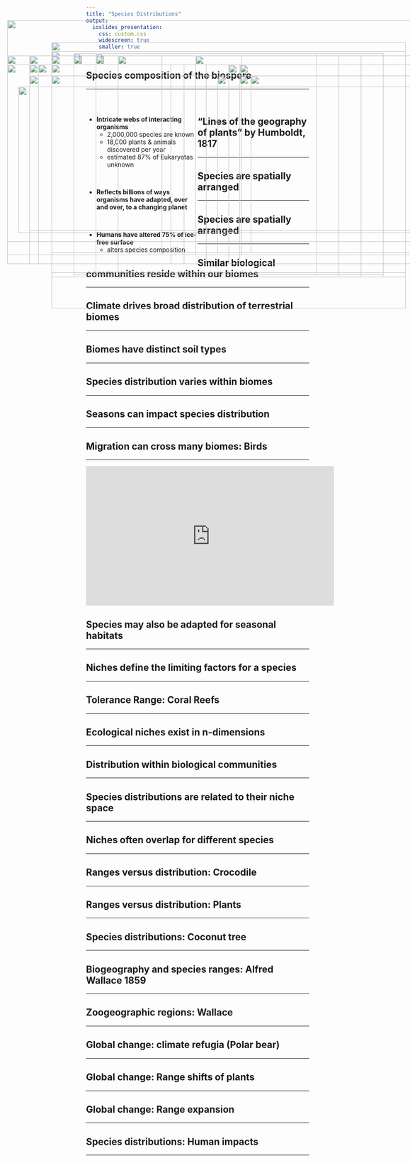 ```yaml
---
title: "Species Distributions"
output: 
  ioslides_presentation:
    css: custom.css
    widescreen: true
    smaller: true
---
```


## Species composition of the biospere
<hr>
<br/>

<div style="float: left; width: 50%;">

* **Intricate webs of interacting organisms**
    + 2,000,000 species are known 
    + 18,000 plants & animals discovered per year
    + estimated 87% of Eukaryotas unknown

<br/>

* **Reflects billions of ways organisms have adapted, over and over, to a changing planet**

<br/>

* **Humans have altered 75% of ice-free surface**
    + alters species composition
    
 </div>
 
<IMG STYLE="position:absolute; TOP:225px; LEFT:575px; WIDTH:475px; HEIGHT:350px" SRC="images/animals.jpg">

## "Lines of the geography of plants” by Humboldt, 1817
<hr>

<IMG STYLE="position:absolute; TOP:180px; LEFT:200px; WIDTH:700px;HEIGHT:500px" SRC="images/humboldt2.jpg">

## 

<IMG STYLE="position:absolute; TOP:100px; LEFT:50px; WIDTH:1000px; HEIGHT:500px" SRC="images/humboldt4.jpg">

## Species are spatially arranged
<hr>

<IMG STYLE="position:absolute; TOP:200px; LEFT:100px; WIDTH:350px; HEIGHT:450px" SRC="images/scattered.jpg">

## Species are spatially arranged
<hr>

<IMG STYLE="position:absolute; TOP:200px; LEFT:100px; WIDTH:350px; HEIGHT:450px" SRC="images/scattered.jpg">

<IMG STYLE="position:absolute; TOP:200px; LEFT:550px; WIDTH:450px; HEIGHT:450px" SRC="images/bald_eagle_map.jpg">

## Similar biological communities reside within our biomes
<hr>

<IMG STYLE="position:absolute; TOP:170px; LEFT:150px; WIDTH:800px; HEIGHT:500px" SRC="images/biomes3.jpg">

## Climate drives broad distribution of terrestrial biomes
<hr>

<IMG STYLE="position:absolute; TOP:175px; LEFT:250px; WIDTH:500px; HEIGHT:500px" SRC="images/biomes_temp.png">

## Biomes have distinct soil types
<hr>

<IMG STYLE="position:absolute; TOP:175px; LEFT:200px; WIDTH:700px; HEIGHT:500px" SRC="images/soils2.png">

## Species distribution varies within biomes
<hr>

<IMG STYLE="position:absolute; TOP:200px; LEFT:50px; WIDTH:450px; HEIGHT:450px" SRC="images/south_america2.jpg">

<IMG STYLE="position:absolute; TOP:200px; LEFT:575px; WIDTH:450px; HEIGHT:450px" SRC="images/south_america.jpg">

## Seasons can impact species distribution
<hr>

<IMG STYLE="position:absolute; TOP:180px; LEFT:150px; WIDTH:800px; HEIGHT:500px" SRC="images/seasons_monarch.png">

## Migration can cross many biomes: Birds
<hr>

<iframe width="560" height="315" src="https://www.youtube.com/embed/fpK3U1EkwYU" frameborder="0" allow="accelerometer; autoplay; encrypted-media; gyroscope; picture-in-picture" allowfullscreen></iframe>

## Species may also be adapted for seasonal habitats
<hr>

<IMG STYLE="position:absolute; TOP:180px; LEFT:100px; WIDTH:480px; HEIGHT:450px" SRC="images/fur.png">

<IMG STYLE="position:absolute; TOP:225px; LEFT:600px; WIDTH:400px; HEIGHT:400px" SRC="images/articfur.jpg">

## Niches define the limiting factors for a species
<hr>

<IMG STYLE="position:absolute; TOP:150px; LEFT:150px; WIDTH:800px; HEIGHT:600px" SRC="images/tolerance.jpg">

## Tolerance Range: Coral Reefs
<hr>

<IMG STYLE="position:absolute; TOP:200px; LEFT:150px; WIDTH:800px; HEIGHT:400px" SRC="images/coral_map.jpeg">

## Ecological niches exist in n-dimensions
<hr>

<IMG STYLE="position:absolute; TOP:250px; LEFT:75px; WIDTH:900px; HEIGHT:330px" SRC="images/niche_dimension.png">

## Distribution within biological communities
<hr>

<IMG STYLE="position:absolute; TOP:200px; LEFT:120px; WIDTH:300px; HEIGHT:450px" SRC="images/desert.jpg">

<IMG STYLE="position:absolute; TOP:225px; LEFT:525px; WIDTH:500px; HEIGHT:400px" SRC="images/coral_reef.jpg">

## Species distributions are related to their niche space
<hr>

<IMG STYLE="position:absolute; TOP:180px; LEFT:50px; WIDTH:350px; HEIGHT:450px" SRC="images/warbler.jpg">

## Niches often overlap for different species
<hr>

<IMG STYLE="position:absolute; TOP:180px; LEFT:50px; WIDTH:350px; HEIGHT:450px" SRC="images/warbler.jpg">

<IMG STYLE="position:absolute; TOP:180px; LEFT:475px; WIDTH:550px; HEIGHT:450px" SRC="images/avoidance.jpg">

## Ranges versus distribution: Crocodile
<hr>

<IMG STYLE="position:absolute; TOP:180px; LEFT:250px; WIDTH:600px; HEIGHT:500px" SRC="images/croc.png">

## Ranges versus distribution: Plants
<hr>

<IMG STYLE="position:absolute; TOP:225px; LEFT:100px; WIDTH:900px; HEIGHT:350px" SRC="images/seeds.png">

## Species distributions: Coconut tree
<hr>

<IMG STYLE="position:absolute; TOP:180px; LEFT:200px; WIDTH:700px; HEIGHT:500px" SRC="images/coconut.png">

## Biogeography and species ranges: Alfred Wallace 1859
<hr>

<IMG STYLE="position:absolute; TOP:180px; LEFT:300px; WIDTH:500px; HEIGHT:500px" SRC="images/wallaces-line.png">

## Zoogeographic regions: Wallace
<hr>

<IMG STYLE="position:absolute; TOP:180px; LEFT:200px; WIDTH:700px; HEIGHT:500px" SRC="images/zoo_regions.jpg">

## Global change: climate refugia (Polar bear)
<hr>

<IMG STYLE="position:absolute; TOP:180px; LEFT:250px; WIDTH:600px; HEIGHT:500px" SRC="images/polar_bear2.jpg">

## Global change: Range shifts of plants
<hr>

<IMG STYLE="position:absolute; TOP:180px; LEFT:250px; WIDTH:600px; HEIGHT:500px" SRC="images/tree_move.jpg">

## Global change: Range expansion
<hr>

<IMG STYLE="position:absolute; TOP:225px; LEFT:150px; WIDTH:800px; HEIGHT:400px" SRC="images/mosquito.png">

## Species distributions: Human impacts
<hr>

<IMG STYLE="position:absolute; TOP:180px; LEFT:200px; WIDTH:700px; HEIGHT:500px" SRC="images/species_climate.jpg">
